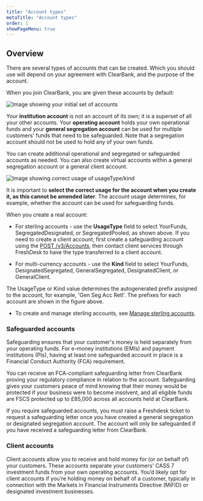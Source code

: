 ```yaml
---
title: "Account types"
metaTitle: "Account types"
order: 1
showPageMenu: true
---
```



## Overview

There are several types of accounts that can be created. Which you should use will depend on your agreement with ClearBank, and the purpose of the account.

When you join ClearBank, you are given these accounts by default:

![Image showing your initial set of accounts](/assets/images/Accounts-Day1.svg "Initial set of accounts")

Your **institution account** is not an account of its own; it is a superset of all your other accounts. Your **operating account** holds your own operational funds and your **general segregation account** can be used for multiple customers' funds that need to be safeguarded. Note that a segregation account should not be used to hold any of your own funds.

You can create additional operational and segregated or safeguarded accounts as needed. You can also create virtual accounts within a general segregation account or a general client account. 

![Image showing correct usage of usageType/kind](/assets/images/Accounts-Usage.svg "Correct usage of usageType/kind")

It is important to **select the correct usage for the account when you create it, as this cannot be amended later**. The account usage determines, for example, whether the account can be used for safeguarding funds.

When you create a real account:

- For sterling accounts - use the **UsageType** field to select YourFunds, SegregatedDesignated, or SegregatedPooled, as shown above. If you need to create a client account, first create a safeguarding account using the [POST /v3/Accounts](./manage-accounts#create-an-account-real), then contact client services through FreshDesk to have the type transferred to a client account.

- For multi-currency accounts - use the **Kind** field to select YourFunds, DesignatedSegregated,  GeneralSegregated, DesignatedClient, or GeneralClient. 

The UsageType or Kind value determines the autogenerated prefix assigned to the account, for example, 'Gen Seg Acc Retl'. The prefixes for each account are shown in the figure above.

- To create and manage sterling accounts, see [Manage sterling accounts](./manage-accounts).

### Safeguarded accounts

Safeguarding ensures that your customer's money is held separately from your operating funds. For e-money institutions (EMIs) and payment institutions (PIs), having at least one safeguarded account in place is a Financial Conduct Authority (FCA) requirement. ​

​You can receive an FCA-compliant safeguarding letter from ClearBank proving your regulatory compliance in relation to the account. Safeguarding gives your customers peace of mind knowing that their money would be protected if your business were to become insolvent, and all eligible funds are FSCS protected up to £85,000 across all accounts held at ClearBank.

If you require safeguarded accounts, you must raise a Freshdesk ticket to request a safeguarding letter once you have created a general segregation or designated segregation account. The account will only be safeguarded if you have received a safeguarding letter from ClearBank.

### Client accounts

Client accounts allow you to receive and hold money for (or on behalf of) your customers. These accounts separate your customers' CASS 7 investment funds from your own operating accounts. You’d likely opt for client accounts if you’re holding money on behalf of a customer, typically in connection with the Markets in Financial Instruments Directive (MiFID) or designated investment businesses.
